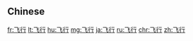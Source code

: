 {{also|飛行}}
==Chinese==
{{zh-see|飛行}}

[[fr:飞行]]
[[lt:飞行]]
[[hu:飞行]]
[[mg:飞行]]
[[ja:飞行]]
[[ru:飞行]]
[[chr:飞行]]
[[zh:飞行]]